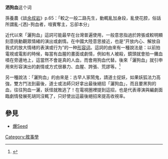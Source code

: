 {{original research|time=2010-09-29T13:30:43+00:00}}
'''洒狗血'''这个词{{Citation needed|来自旧[[梨园|梨园]]行，就是讲演员表演时不讲分寸、乱卖、造作，以致于做派失却了本真实在。|time=2020-06-24T19:59:59+00:00}}

孫養農《談[[余叔岩|余叔岩]]》p.65：「較之一般二路先生，動輒亂加身段，亂使花腔，俗話所謂亂-{洒}-狗血者，喧賓奪主，忘卻本分」

近代以來「灑狗血」這詞可能最早在台灣普遍使用，一般意思指過於誇張或較明顯刻意挑動觀眾情緒的演出或劇情。在中國大陸意思接近，也是“开放内心、解放自我式的放大情绪的表演或行为”的一种[[形容词|形容词]]。這詞的由來有一種說法是：以前拍電視或電影的時候，每當有血腥的畫面或劇情，例如有人被殺，鏡頭就會拍一攤血噴在旁邊地上，這當然不會是真的人血，而會用狗血代替。後來「灑狗血」就引申用來形容演出的劇情或方式很暴力、血腥、誇張、荒謬等。<ref>{{Cite web|title=灑狗血是在形容什麼?|url=https://tw.answers.yahoo.com/question/index?qid=20050709000011KK05977|accessdate=|author=|date=2000|format=|publisher=|language=|archive-date=2020-06-26|archive-url=https://web.archive.org/web/20200626204724/https://tw.answers.yahoo.com/question/index?qid=20050709000011KK05977|dead-url=no}}</ref>

另一種說法：「灑狗血」的由來是：古早人家鬧鬼，請道士捉妖，如果妖狐法力高強，雙方鬥法到最後，道士或法師只好拿出最後絕招「灑狗血」，而且要黑狗的血，往往狗血一灑，妖怪就敗逃了！在電視圈裡提到這招，也是代表導演與編劇面臨劇情發展死胡同沒輒了，只好使出這最後絕招來提高收視率。

==參見==
* [[爆Seed|爆Seed]]

[[Category:敘事學|Category:敘事學]]